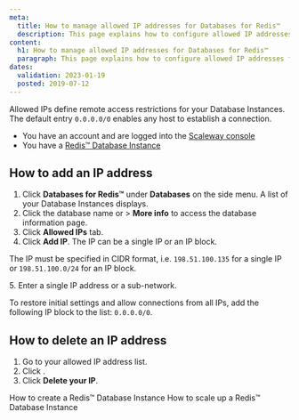 ```yaml
---
meta:
  title: How to manage allowed IP addresses for Databases for Redis™
  description: This page explains how to configure allowed IP addresses for Databases for Redis™
content:
  h1: How to manage allowed IP addresses for Databases for Redis™
  paragraph: This page explains how to configure allowed IP addresses for Databases for Redis™
dates:
  validation: 2023-01-19
  posted: 2019-07-12
---
```


Allowed IPs define remote access restrictions for your Database Instances. The default entry `0.0.0.0/0` enables any host to establish a connection.

<Message type="requirement">

- You have an account and are logged into the [Scaleway console](https://console.scaleway.com)
- You have a [Redis™ Database Instance](/databases/databases-for-redis/how-to/create-a-database-for-redis)

</Message>

## How to add an IP address

1. Click **Databases for Redis™** under **Databases** on the side menu. A list of your Database Instances displays.
2. Click the database name or <Icon name="more" /> > **More info** to access the database information page.
3. Click **Allowed IPs** tab. 
4. Click **Add IP**. The IP can be a single IP or an IP block.

  <Message type="note">

  The IP must be specified in CIDR format, i.e. `198.51.100.135` for a single IP or `198.51.100.0/24` for an IP block.

  </Message>
5. Enter a single IP address or a sub-network.

  <Message type="note">

  To restore initial settings and allow connections from all IPs, add the following IP block to the list: `0.0.0.0/0`.

  </Message>

## How to delete an IP address

1. Go to your allowed IP address list.
2. Click <Icon name="delete" />.
3. Click **Delete your IP**.

<Navigation title="See Also">
  <PreviousButton to="/databases/databases-for-redis/how-to/create-a-database-for-redis">How to create a Redis™ Database Instance</PreviousButton>
  <NextButton to="/databases/databases-for-redis/how-to/scale-up-a-database-for-redis">How to scale up a Redis™ Database Instance</NextButton>
</Navigation>
